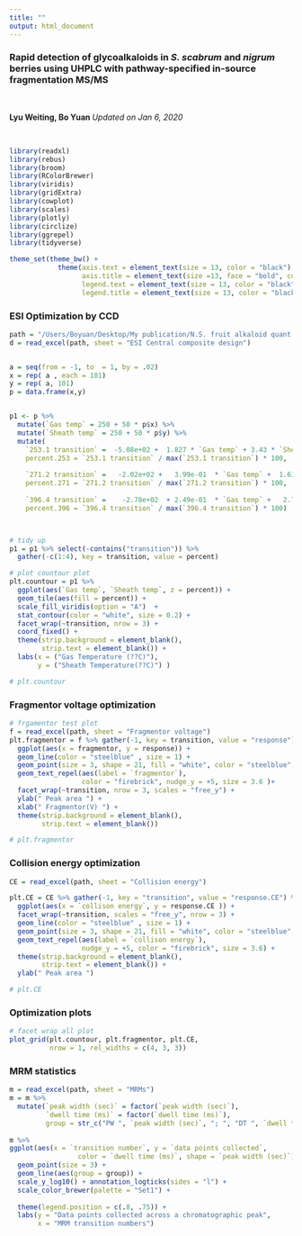 ```yaml
---
title: ""
output: html_document
---
```


### Rapid detection of glycoalkaloids in ***S. scabrum*** and ***nigrum*** berries using UHPLC with pathway-specified in-source fragmentation MS/MS

<br>

**Lyu Weiting, Bo Yuan  ** *Updated on Jan 6, 2020*

<br>

```r
library(readxl)
library(rebus)
library(broom)
library(RColorBrewer)
library(viridis)
library(gridExtra)
library(cowplot)
library(scales)
library(plotly)
library(circlize)
library(ggrepel)
library(tidyverse)
```


```r
theme_set(theme_bw() + 
            theme(axis.text = element_text(size = 13, color = "black"),
                  axis.title = element_text(size =13, face = "bold", color = "black"),
                  legend.text = element_text(size = 13, color = "black"),
                  legend.title = element_text(size = 13, color = "black")))
```

### ESI Optimization by CCD
```r
path = "/Users/Boyuan/Desktop/My publication/N.S. fruit alkaloid quant QqQ/Publish ready files/ALL DATA.xlsx"
d = read_excel(path, sheet = "ESI Central composite design")


a = seq(from = -1, to  = 1, by = .02)
x = rep( a , each = 101)
y = rep( a, 101)
p = data.frame(x,y)


p1 <- p %>% 
  mutate(`Gas temp` = 250 + 50 * p$x) %>%
  mutate(`Sheath temp` = 250 + 50 * p$y) %>%
  mutate(
    `253.1 transition` =  -5.08e+02 +  1.827 * `Gas temp` + 3.43 * `Sheath temp` +  -1.57e-03 * `Gas temp` * `Gas temp` +  -1.57e-03 * `Sheath temp` * `Sheath temp` + -6.00e-03 * `Gas temp` * `Sheath temp`,
    percent.253 = `253.1 transition` / max(`253.1 transition`) * 100,
    
    `271.2 transition` =   -2.02e+02 +   3.99e-01  * `Gas temp` +  1.61 * `Sheath temp` + 2.00e-04   * `Gas temp` * `Gas temp` +  -1.20e-03  * `Sheath temp` * `Sheath temp` +  -2.600e-03   * `Gas temp` * `Sheath temp`, 
    percent.271 = `271.2 transition` / max(`271.2 transition`) * 100,
    
    `396.4 transition` =    -2.78e+02  + 2.49e-01  * `Gas temp` +   2.72e+00 * `Sheath temp` +   1.03e-03    * `Gas temp` * `Gas temp` +  -7.65e-04  * `Sheath temp` * `Sheath temp` + -4.90e-03   * `Gas temp` * `Sheath temp`, 
    percent.396 = `396.4 transition` / max(`396.4 transition`) * 100)



# tidy up
p1 = p1 %>% select(-contains("transition")) %>%
  gather(-c(1:4), key = transition, value = percent)
```


```r
# plot countour plot
plt.countour = p1 %>%
  ggplot(aes(`Gas temp`, `Sheath temp`, z = percent)) +
  geom_tile(aes(fill = percent)) + 
  scale_fill_viridis(option = "A")  + 
  stat_contour(color = "white", size = 0.2) +
  facet_wrap(~transition, nrow = 3) +
  coord_fixed() + 
  theme(strip.background = element_blank(),
        strip.text = element_blank()) +
  labs(x = ("Gas Temperature (??C)"),
       y = ("Sheath Temperature(??C)") )

# plt.countour
```


### Fragmentor voltage optimization
```r
# frgamentor test plot
f = read_excel(path, sheet = "Fragmentor voltage")
plt.fragmentor = f %>% gather(-1, key = transition, value = "response") %>%
  ggplot(aes(x = fragmentor, y = response)) +
  geom_line(color = "steelblue" , size = 1) +
  geom_point(size = 3, shape = 21, fill = "white", color = "steelblue", stroke = 1) +
  geom_text_repel(aes(label = `fragmentor`), 
                  color = "firebrick", nudge_y = +5, size = 3.6 )+
  facet_wrap(~transition, nrow = 3, scales = "free_y") +
  ylab(" Peak area ") +
  xlab(" Fragmentor(V) ") +
  theme(strip.background = element_blank(),
        strip.text = element_blank())

# plt.fragmentor
```


### Collision energy optimization
```r
CE = read_excel(path, sheet = "Collision energy")

plt.CE = CE %>% gather(-1, key = "transition", value = "response.CE") %>%
  ggplot(aes(x = `collison energy`, y = response.CE )) +
  facet_wrap(~transition, scales = "free_y", nrow = 3) +
  geom_line(color = "steelblue" , size = 1) +
  geom_point(size = 3, shape = 21, fill = "white", color = "steelblue", stroke = 1) +
  geom_text_repel(aes(label = `collison energy`),
                  nudge_y = +5, color = "firebrick", size = 3.6) + 
  theme(strip.background = element_blank(),
        strip.text = element_blank()) +
  ylab(" Peak area ") 

# plt.CE
```

### Optimization plots
```r
# facet wrap all plot
plot_grid(plt.countour, plt.fragmentor, plt.CE, 
          nrow = 1, rel_widths = c(4, 3, 3))
```


### MRM statistics  
```r

m = read_excel(path, sheet = "MRMs")
m = m %>% 
  mutate(`peak width (sec)` = factor(`peak width (sec)`),
         `dwell time (ms)` = factor(`dwell time (ms)`),
         group = str_c("PW ", `peak width (sec)`, "; ", "DT ", `dwell time (ms)`))
  
m %>%
ggplot(aes(x = `transition number`, y = `data points collected`, 
                 color = `dwell time (ms)`, shape = `peak width (sec)`)) +
  geom_point(size = 3) +
  geom_line(aes(group = group)) +
  scale_y_log10() + annotation_logticks(sides = "l") +
  scale_color_brewer(palette = "Set1") +
  
  theme(legend.position = c(.8, .75)) +
  labs(y = "Data points collected across a chromatographic peak",
       x = "MRM transition numbers")

```

